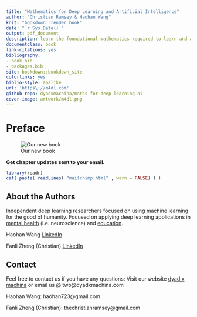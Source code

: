```yaml
--- 
title: "Mathematics for Deep Learning and Artificial Intelligence"
author: "Christian Ramsey & Haohan Wang"
knit: "bookdown::render_book"
date: "`r Sys.Date()`"
output: pdf_document
description: learn the foundational mathematics required to learn and apply cutting edge deep learning techniques. From Aristolean logic to Jaynes theory of probability to Rosenblatt's Perceptron and Vapnik\'s Statistical Learning Theory
documentclass: book
link-citations: yes
bibliography:
- book.bib
- packages.bib
site: bookdown::bookdown_site
colorlinks: yes
biblio-style: apalike
url: 'https\://m4dl.com'
github-repo: dyadxmachina/maths-for-deep-learning-ai
cover-image: artwork/m4dl.png
---
```

# Preface {-}
![Our new book](artwork/maths of deep learning.png)

**Get chapter updates sent to your email.**
```r

library(readr)
cat( paste( readLines( "mailchimp.html" , warn = FALSE) ) )

```


## About the Authors
Independent deep learning researchers focused on using machine learning for the good of humanity. Focused on applying deep learning applications in [mental health](http://dyadxmachina.com) (i.e. neuroscience) and [education](https://github.com/dyadxmachina/can-machines-teach).

Haohan Wang
[LinkedIn](https://www.linkedin.com/in/haohanw)

Fanli Zheng (Christian)
[LinkedIn](https://www.linkedin.com/in/christianramsey/)

## Contact
Feel free to contact us if you have any questions:
Visit our website [dyad x machina](dyadxmachina.com) or email us @ two@dyadxmachina.com

Haohan Wang: haohan723@gmail.com

Fanli Zheng (Christian): thechristianramsey@gmail.com
